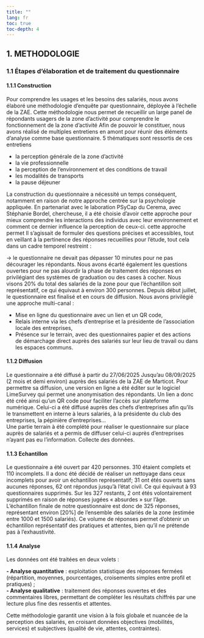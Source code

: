 ```yaml
---
title: ""
lang: fr
toc: true
toc-depth: 4
---
```


## 1. METHODOLOGIE

### 1.1 Étapes d’élaboration et de traitement du questionnaire

#### 1.1.1 Construction

Pour comprendre les usages et les besoins des salariés, nous avons élaboré une méthodologie d’enquête par questionnaire, déployée à l’échelle de la ZAE. Cette méthodologie nous permet de recueillir un large panel de répondants usagers de la zone d’activité pour comprendre le fonctionnement de la zone d’activité Afin de pouvoir le constituer, nous avons réalisé de multiples entretiens en amont pour réunir des éléments d’analyse comme base questionnaire. 5 thématiques sont ressortis de ces entretiens

-   la perception générale de la zone d’activité
-   la vie professionnelle
-   la perception de l’environnement et des conditions de travail
-   les modalités de transports
-   la pause déjeuner

La construction du questionnaire a nécessité un temps conséquent, notamment en raison de notre approche centrée sur la psychologie appliquée. En partenariat avec le laboration PSyCap du Cerema, avec Stéphanie Bordel, chercheuse, il a été choisie d’avoir cette approche pour mieux comprendre les interactions des individus avec leur environnement et comment ce dernier influence la perception de ceux-ci. cette approche permet Il s’agissait de formuler des questions précises et accessibles, tout en veillant à la pertinence des réponses recueillies pour l’étude, tout cela dans un cadre temporel restreint :

→ le questionnaire ne devait pas dépasser 10 minutes pour ne pas décourager les répondants. Nous avons écarté également les questions ouvertes pour ne pas alourdir la phase de traitement des réponses en privilégiant des systèmes de graduation ou des cases à cocher. Nous visons 20% du total des salariés de la zone pour que l'échantillon soit représentatif, ce qui équivaut à environ 300 personnes. Depuis début juillet, le questionnaire est finalisé et en cours de diffusion. Nous avons privilégié une approche multi-canal :

-   Mise en ligne du questionnaire avec un lien et un QR code,
-   Relais interne via les chefs d’entreprise et la présidente de l’association locale des entreprises,
-   Présence sur le terrain, avec des questionnaires papier et des actions de démarchage direct auprès des salariés sur leur lieu de travail ou dans les espaces communs.

#### 1.1.2 Diffusion

Le questionnaire a été diffusé à partir du 27/06/2025 Jusqu’au 08/09/2025 (2 mois et demi environ) auprès des salariés de la ZAE de Marticot. Pour permettre sa diffusion, une version en ligne a été éditer sur le logiciel LimeSurvey qui permet une anonymisation des répondants. Un lien a donc été créé ainsi qu’un QR code pour faciliter l’accès sur plateforme numérique. Celui-ci a été diffusé auprès des chefs d’entreprises afin qu’ils le transmettent en interne à leurs salariés, à la présidente du club des entreprises, la pépinière d’entreprises…  
Une partie terrain à été complété pour réaliser le questionnaire sur place auprès de salariés et a permis de diffuser celui-ci auprès d’entreprises n’ayant pas eu l’information. Collecte des données.

#### 1.1.3 Echantillon

Le questionnaire a été ouvert par 420 personnes. 310 étaient complets et 110 incomplets. Il a donc été décidé de réaliser un nettoyage dans ceux incomplets pour avoir un échantillon représentatif; 31 ont étés ouverts sans aucunes réponses, 62 ont répondus jusqu’à l’état civil. Ce qui équivaut à 93 questionnaires supprimés. Sur les 327 restants, 2 ont étés volontairement supprimés en raison de réponses jugées « absurdes » sur l’âge. L’échantillon finale de notre questionnaire est donc de 325 réponses, représentant environ [20%] de l’ensemble des salariés de la zone (estimée entre 1000 et 1500 salariés). Ce volume de réponses permet d’obtenir un échantillon représentatif des pratiques et attentes, bien qu’il ne prétende pas à l’exhaustivité.

#### 1.1.4 Analyse

Les données ont été traitées en deux volets :

**- Analyse quantitative** : exploitation statistique des réponses fermées (répartition, moyennes, pourcentages, croisements simples entre profil et pratiques) ;  
**- Analyse qualitative** : traitement des réponses ouvertes et des commentaires libres, permettant de compléter les résultats chiffrés par une lecture plus fine des ressentis et attentes.
  
Cette méthodologie garantit une vision à la fois globale et nuancée de la perception des salariés, en croisant données objectives (mobilités, services) et subjectives (qualité de vie, attentes, contraintes).